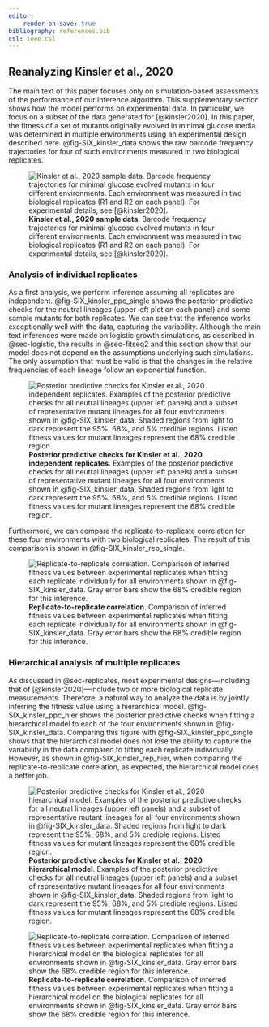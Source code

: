 ```yaml
---
editor:
    render-on-save: true
bibliography: references.bib
csl: ieee.csl
---
```


## Reanalyzing Kinsler et al., 2020 {#sec-kinsler}

The main text of this paper focuses only on simulation-based assessments of the
performance of our inference algorithm. This supplementary section shows how the
model performs on experimental data. In particular, we focus on a subset of the
data generated for [@kinsler2020]. In this paper, the fitness of a set of
mutants originally evolved in minimal glucose media was determined in multiple
environments using an experimental design described here. @fig-SIX_kinsler_data
shows the raw barcode frequency trajectories for four of such environments
measured in two biological replicates.

![**Kinsler et al., 2020 sample data**. Barcode frequency trajectories for
minimal glucose evolved mutants in four different environments. Each environment
was measured in two biological replicates (R1 and R2 on each panel). For
experimental details, see
[@kinsler2020].](./figs/figSIX_kinsler_data){#fig-SIX_kinsler_data}

### Analysis of individual replicates

As a first analysis, we perform inference assuming all replicates are
independent. @fig-SIX_kinsler_ppc_single shows the posterior predictive checks
for the neutral lineages (upper left plot on each panel) and some sample mutants
for both replicates. We can see that the inference works exceptionally well with
the data, capturing the variability. Although the main text inferences were made
on logistic growth simulations, as described in @sec-logistic, the results
in @sec-fitseq2 and this section show that our model does not depend on the
assumptions underlying such simulations. The only assumption that must be valid
is that the changes in the relative frequencies of each lineage follow an
exponential function.

![**Posterior predictive checks for Kinsler et al., 2020 independent
replicates**. Examples of the posterior predictive checks for all neutral
lineages (upper left panels) and a subset of representative mutant lineages for
all four environments shown in @fig-SIX_kinsler_data. Shaded regions from light
to dark represent the 95\%, 68\%, and 5\% credible regions. Listed fitness
values for mutant lineages represent the 68\% credible
region.](./figs/figSIX_kinsler_ppc_single){#fig-SIX_kinsler_ppc_single}

Furthermore, we can compare the replicate-to-replicate correlation for these
four environments with two biological replicates. The result of this comparison
is shown in @fig-SIX_kinsler_rep_single.

![**Replicate-to-replicate correlation**. Comparison of inferred fitness values
between experimental replicates when fitting each replicate individually for all
environments shown in @fig-SIX_kinsler_data. Gray error bars show the 68\%
credible region for this
inference.](./figs/figSIX_kinsler_rep_single){#fig-SIX_kinsler_rep_single}

### Hierarchical analysis of multiple replicates

As discussed in @sec-replicates, most experimental designs---including that of
[@kinsler2020]---include two or more biological replicate measurements.
Therefore, a natural way to analyze the data is by jointly inferring the fitness
value using a hierarchical model. @fig-SIX_kinsler_ppc_hier shows the posterior
predictive checks when fitting a hierarchical model to each of the four
environments shown in @fig-SIX_kinsler_data. Comparing this figure with
@fig-SIX_kinsler_ppc_single shows that the hierarchical model does not lose the
ability to capture the variability in the data compared to fitting each
replicate individually. However, as shown in @fig-SIX_kinsler_rep_hier, when
comparing the replicate-to-replicate correlation, as expected, the hierarchical
model does a better job.

![**Posterior predictive checks for Kinsler et al., 2020 hierarchical model**.
Examples of the posterior predictive checks for all neutral lineages (upper left
panels) and a subset of representative mutant lineages for all four environments
shown in @fig-SIX_kinsler_data. Shaded regions from light to dark represent the
95\%, 68\%, and 5\% credible regions. Listed fitness values for mutant lineages
represent the 68\% credible
region.](./figs/figSIX_kinsler_ppc_hier){#fig-SIX_kinsler_ppc_hier}


![**Replicate-to-replicate correlation**. Comparison of inferred fitness values
between experimental replicates when fitting a hierarchical model on the
biological replicates for all environments shown in @fig-SIX_kinsler_data. Gray
error bars show the 68\% credible region for this
inference.](./figs/figSIX_kinsler_rep_hier){#fig-SIX_kinsler_rep_hier}